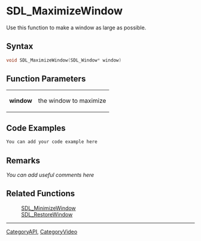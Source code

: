 
= SDL_MaximizeWindow =
Use this function to make a window as large as possible.


== Syntax ==
<syntaxhighlight lang='c++'>
void SDL_MaximizeWindow(SDL_Window* window)
</syntaxhighlight>

== Function Parameters ==
{|
|'''window'''
|the window to maximize
|}

== Code Examples ==
<syntaxhighlight lang='c++'>
You can add your code example here
</syntaxhighlight>

== Remarks ==
''You can add useful comments here''

== Related Functions ==
:[[SDL_MinimizeWindow]]
:[[SDL_RestoreWindow]]

----
[[CategoryAPI]], [[CategoryVideo]]
